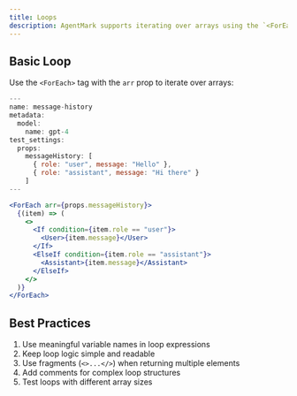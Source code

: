 ```yaml
---
title: Loops
description: AgentMark supports iterating over arrays using the `<ForEach>` tag.
---
```


## Basic Loop

Use the `<ForEach>` tag with the `arr` prop to iterate over arrays:

```jsx
---
name: message-history
metadata:
  model:
    name: gpt-4
test_settings:
  props:
    messageHistory: [
      { role: "user", message: "Hello" },
      { role: "assistant", message: "Hi there" }
    ]
---

<ForEach arr={props.messageHistory}>
  {(item) => (
    <>
      <If condition={item.role == "user"}>
        <User>{item.message}</User>
      </If>
      <ElseIf condition={item.role == "assistant"}>
        <Assistant>{item.message}</Assistant>
      </ElseIf>
    </>
  )}
</ForEach>
```

## Best Practices

1. Use meaningful variable names in loop expressions
2. Keep loop logic simple and readable
3. Use fragments (`<>...</>`) when returning multiple elements
4. Add comments for complex loop structures
5. Test loops with different array sizes